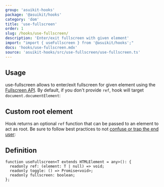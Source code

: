 ```yaml
---
group: 'asuikit-hooks'
package: '@asuikit/hooks'
category: 'dom'
title: 'use-fullscreen'
order: 1
slug: /hooks/use-fullscreen/
description: 'Enter/exit fullscreen with given element'
import: "import { useFullscreen } from '@asuikit/hooks';"
docs: 'hooks/use-fullscreen.mdx'
source: 'asuikit-hooks/src/use-fullscreen/use-fullscreen.ts'
---
```



## Usage

use-fullscreen allows to enter/exit fullscreen for given element using the [Fullscreen API](https://developer.mozilla.org/en-US/docs/Web/API/Fullscreen_API).
By default, if you don't provide `ref`, hook will target `document.documentElement`:

<Demo data={HooksDemos.useFullscreenDemo} />

## Custom root element

Hook returns an optional `ref` function that can be passed to an element to act as root.
Be sure to follow best practices to not [confuse or trap the end user](https://developer.mozilla.org/en-US/docs/Web/API/Fullscreen_API/Guide#things_your_users_want_to_know):

<Demo data={HooksDemos.useFullscreenRefDemo} />

## Definition

```tsx
function useFullscreen<T extends HTMLElement = any>(): {
  readonly ref: (element: T | null) => void;
  readonly toggle: () => Promise<void>;
  readonly fullscreen: boolean;
};
```
